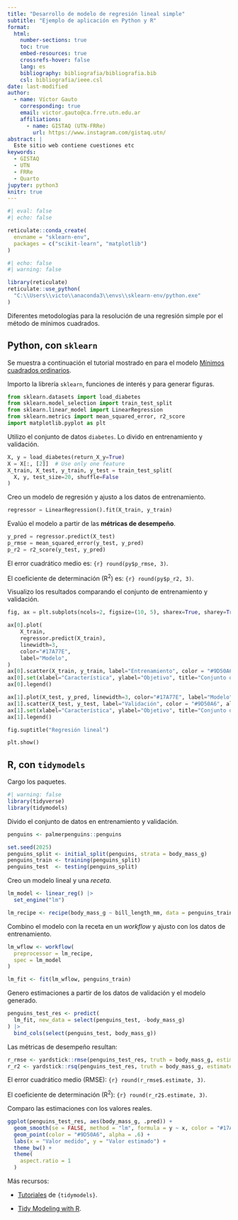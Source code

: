 ```yaml
---
title: "Desarrollo de modelo de regresión lineal simple"
subtitle: "Ejemplo de aplicación en Python y R"
format: 
  html:
    number-sections: true
    toc: true
    embed-resources: true
    crossrefs-hover: false
    lang: es
    bibliography: bibliografia/bibliografia.bib
    csl: bibliografia/ieee.csl
date: last-modified
author:
  - name: Víctor Gauto
    corresponding: true
    email: victor.gauto@ca.frre.utn.edu.ar
    affiliations:
      - name: GISTAQ (UTN-FRRe)
        url: https://www.instagram.com/gistaq.utn/
abstract: |
  Este sitio web contiene cuestiones etc
keywords:
  - GISTAQ
  - UTN
  - FRRe
  - Quarto
jupyter: python3
knitr: true
---
```


<!-- Instalo los paquetes de Python en un *environment* (`sklearn-env`). -->

```r
#| eval: false
#| echo: false

reticulate::conda_create(
  envname = "sklearn-env",
  packages = c("scikit-learn", "matplotlib")
)
```


```r
#| echo: false
#| warning: false

library(reticulate)
reticulate::use_python(
  "C:\\Users\\victo\\anaconda3\\envs\\sklearn-env/python.exe"
)
```

Diferentes metodologías para la resolución de una regresión simple por el método de mínimos cuadrados.

## **Python**, con `sklearn`

Se muestra a continuación el tutorial mostrado en para el modelo [Mínimos cuadrados ordinarios](https://scikit-learn.org/stable/auto_examples/linear_model/plot_ols.html#ordinary-least-squares-example).

Importo la librería `sklearn`, funciones de interés y para generar figuras.

```python
from sklearn.datasets import load_diabetes
from sklearn.model_selection import train_test_split
from sklearn.linear_model import LinearRegression
from sklearn.metrics import mean_squared_error, r2_score
import matplotlib.pyplot as plt
```

Utilizo el conjunto de datos `diabetes`. Lo divido en entrenamiento y validación.

```python
X, y = load_diabetes(return_X_y=True)
X = X[:, [2]]  # Use only one feature
X_train, X_test, y_train, y_test = train_test_split(
  X, y, test_size=20, shuffle=False
)
```

Creo un modelo de regresión y ajusto a los datos de entrenamiento.

```python
regressor = LinearRegression().fit(X_train, y_train)
```

Evalúo el modelo a partir de las **métricas de desempeño**.

```python
y_pred = regressor.predict(X_test)
p_rmse = mean_squared_error(y_test, y_pred)
p_r2 = r2_score(y_test, y_pred)
```

::: {.callout-note icon="false" title="Métricas de desempeño"}

El error cuadrático medio es: `{r} round(py$p_rmse, 3)`.

El coeficiente de determinación (R<sup>2</sup>) es: `{r} round(py$p_r2, 3)`.

:::

Visualizo los resultados comparando el conjunto de entrenamiento y validación.

::: {.column-body-outset}

```python
fig, ax = plt.subplots(ncols=2, figsize=(10, 5), sharex=True, sharey=True)

ax[0].plot(
    X_train,
    regressor.predict(X_train),
    linewidth=3,
    color="#17A77E",
    label="Modelo",
)
ax[0].scatter(X_train, y_train, label="Entrenamiento", color = "#9D50A6", alpha = .6)
ax[0].set(xlabel="Característica", ylabel="Objetivo", title="Conjunto de entrenamiento")
ax[0].legend()

ax[1].plot(X_test, y_pred, linewidth=3, color="#17A77E", label="Modelo")
ax[1].scatter(X_test, y_test, label="Validación", color = "#9D50A6", alpha = .6)
ax[1].set(xlabel="Característica", ylabel="Objetivo", title="Conjunto de validación")
ax[1].legend()

fig.suptitle("Regresión lineal")

plt.show()
```

:::

## **R**, con `tidymodels`

Cargo los paquetes.

```r
#| warning: false
library(tidyverse)
library(tidymodels)
```

Divido el conjunto de datos en entrenamiento y validación.

```r
penguins <- palmerpenguins::penguins

set.seed(2025)
penguins_split <- initial_split(penguins, strata = body_mass_g)
penguins_train <- training(penguins_split)
penguins_test  <- testing(penguins_split)
```

Creo un modelo lineal y una *receta*.

```r
lm_model <- linear_reg() |> 
  set_engine("lm")

lm_recipe <- recipe(body_mass_g ~ bill_length_mm, data = penguins_train)
```

Combino el modelo con la receta en un *workflow* y ajusto con los datos de entrenamiento.

```r
lm_wflow <- workflow(
  preprocessor = lm_recipe,
  spec = lm_model
)

lm_fit <- fit(lm_wflow, penguins_train)
```

Genero estimaciones a partir de los datos de validación y el modelo generado.

```r
penguins_test_res <- predict(
  lm_fit, new_data = select(penguins_test, -body_mass_g)
) |> 
  bind_cols(select(penguins_test, body_mass_g))
```

Las métricas de desempeño resultan:

```r
r_rmse <- yardstick::rmse(penguins_test_res, truth = body_mass_g, estimate = .pred)
r_r2 <- yardstick::rsq(penguins_test_res, truth = body_mass_g, estimate = .pred)
```

::: {.callout-note icon="false" title="Métricas de desempeño"}

El error cuadrático medio (RMSE): `{r} round(r_rmse$.estimate, 3)`.

El coeficiente de determinación (R<sup>2</sup>): `{r} round(r_r2$.estimate, 3)`.

:::

Comparo las estimaciones con los valores reales.

```r
ggplot(penguins_test_res, aes(body_mass_g, .pred)) +
  geom_smooth(se = FALSE, method = "lm", formula = y ~ x, color = "#17A77E") +
  geom_point(color = "#9D50A6", alpha = .6) +
  labs(x = "Valor medido", y = "Valor estimado") +
  theme_bw() +
  theme(
    aspect.ratio = 1
  )
```

Más recursos:

* [Tutoriales](https://www.tidymodels.org/start/) de `{tidymodels}`.

* [Tidy Modeling with R](https://www.tmwr.org/).


